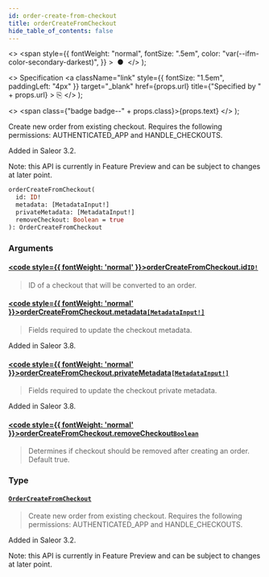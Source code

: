 ```yaml
---
id: order-create-from-checkout
title: orderCreateFromCheckout
hide_table_of_contents: false
---
```


  <>
    <span
      style={{
        fontWeight: "normal",
        fontSize: ".5em",
        color: "var(--ifm-color-secondary-darkest)",
      }}
    >
      &nbsp;●&nbsp;
    </span>
  </>
);

  <>
    Specification
    <a
      className="link"
      style={{ fontSize: "1.5em", paddingLeft: "4px" }}
      target="\_blank"
      href={props.url}
      title={"Specified by " + props.url}
    >
      ⎘
    </a>
  </>
);

  <>
    <span class={"badge badge--" + props.class}>{props.text}</span>
  </>
);

Create new order from existing checkout. Requires the following permissions: AUTHENTICATED_APP and HANDLE_CHECKOUTS.

Added in Saleor 3.2.

Note: this API is currently in Feature Preview and can be subject to changes at later point.

```graphql
orderCreateFromCheckout(
  id: ID!
  metadata: [MetadataInput!]
  privateMetadata: [MetadataInput!]
  removeCheckout: Boolean = true
): OrderCreateFromCheckout
```

### Arguments

#### [<code style={{ fontWeight: 'normal' }}>orderCreateFromCheckout.<b>id</b></code>](#)<Bullet />[`ID!`](../../../developer/api-reference/scalars/id) <Badge class="secondary" text="non-null"/> <Badge class="secondary" text="scalar"/>

> ID of a checkout that will be converted to an order.

#### [<code style={{ fontWeight: 'normal' }}>orderCreateFromCheckout.<b>metadata</b></code>](#)<Bullet />[`[MetadataInput!]`](../../../developer/api-reference/inputs/metadata-input) <Badge class="secondary" text="list"/> <Badge class="secondary" text="input"/>

> Fields required to update the checkout metadata.

Added in Saleor 3.8.

>

#### [<code style={{ fontWeight: 'normal' }}>orderCreateFromCheckout.<b>privateMetadata</b></code>](#)<Bullet />[`[MetadataInput!]`](../../../developer/api-reference/inputs/metadata-input) <Badge class="secondary" text="list"/> <Badge class="secondary" text="input"/>

> Fields required to update the checkout private metadata.

Added in Saleor 3.8.

>

#### [<code style={{ fontWeight: 'normal' }}>orderCreateFromCheckout.<b>removeCheckout</b></code>](#)<Bullet />[`Boolean`](../../../developer/api-reference/scalars/boolean) <Badge class="secondary" text="scalar"/>

> Determines if checkout should be removed after creating an order. Default true.

### Type

#### [`OrderCreateFromCheckout`](../../../developer/api-reference/objects/order-create-from-checkout) <Badge class="secondary" text="object"/>

> Create new order from existing checkout. Requires the following permissions: AUTHENTICATED_APP and HANDLE_CHECKOUTS.

Added in Saleor 3.2.

Note: this API is currently in Feature Preview and can be subject to changes at later point.

>
